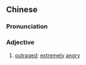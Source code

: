 {{also|奋怒}}
==Chinese==
{{zh-forms|s=奋怒}}

===Pronunciation===
{{zh-pron
|m=fènnù
|cat=a
}}

===Adjective===
{{zh-adj}}

# {{lb|zh|literary}} [[outraged]]; [[extremely]] [[angry]]